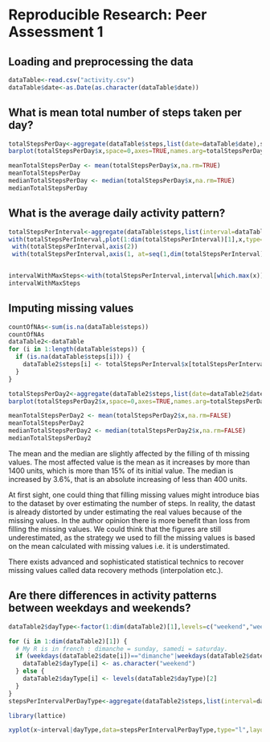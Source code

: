 # Reproducible Research: Peer Assessment 1


## Loading and preprocessing the data
```r
dataTable<-read.csv("activity.csv")
dataTable$date<-as.Date(as.character(dataTable$date))

```


## What is mean total number of steps taken per day?

```r
totalStepsPerDay<-aggregate(dataTable$steps,list(date=dataTable$date),sum,na.rm=TRUE)
barplot(totalStepsPerDay$x,space=0,axes=TRUE,names.arg=totalStepsPerDay$date,xlab="date",ylab="total number of steps")

meanTotalStepsPerDay <- mean(totalStepsPerDay$x,na.rm=TRUE)
meanTotalStepsPerDay
medianTotalStepsPerDay <- median(totalStepsPerDay$x,na.rm=TRUE)
medianTotalStepsPerDay

```

## What is the average daily activity pattern?

```r
totalStepsPerInterval<-aggregate(dataTable$steps,list(interval=dataTable$interval),mean,na.rm=TRUE)
with(totalStepsPerInterval,plot(1:dim(totalStepsPerInterval)[1],x,type="l",xlab = "interval",ylab = "Mean number of steps by interval",axes=FALSE))
 with(totalStepsPerInterval,axis(2))
 with(totalStepsPerInterval,axis(1, at=seq(1,dim(totalStepsPerInterval)[1],12), lab=subset(interval,interval%%100==0)))


intervalWithMaxSteps<-with(totalStepsPerInterval,interval[which.max(x)])
intervalWithMaxSteps

```
## Imputing missing values

```r
countOfNAs<-sum(is.na(dataTable$steps))
countOfNAs
dataTable2<-dataTable
for (i in 1:length(dataTable$steps)) {
  if (is.na(dataTable$steps[i])) {
    dataTable2$steps[i] <- totalStepsPerInterval$x[totalStepsPerInterval$interval==dataTable$interval[i]]
  }
}

totalStepsPerDay2<-aggregate(dataTable2$steps,list(date=dataTable2$date),sum,na.rm=FALSE)
barplot(totalStepsPerDay2$x,space=0,axes=TRUE,names.arg=totalStepsPerDay2$date,xlab="date",ylab="total number of steps")

meanTotalStepsPerDay2 <- mean(totalStepsPerDay2$x,na.rm=FALSE)
meanTotalStepsPerDay2
medianTotalStepsPerDay2 <- median(totalStepsPerDay2$x,na.rm=FALSE)
medianTotalStepsPerDay2
```

The mean and the median are slightly affected by the filling of th missing values. The most affected value is the mean as it increases by more than 1400 units, which is more than 15% of its initial value. The median is increased by 3.6%, that is an absolute increasing of less than 400 units.

At first sight, one could thing that filling missing values might introduce bias to the dataset by over estimating the number of steps. In reality, the datast is already distorted by under estimating the real values because of the missing values. In the author opinion there is more benefit than loss from filling the missing values. We could think that the figures are still underestimated, as the strategy we used to fill the missing values is based on the mean calculated with missing values i.e. it is understimated.

There exists advanced and sophisticated statistical technics to recover missing values called data recovery methods (interpolation etc.).

## Are there differences in activity patterns between weekdays and weekends?
```r

dataTable2$dayType<-factor(1:dim(dataTable2)[1],levels=c("weekend","weekday"))

for (i in 1:dim(dataTable2)[1]) {
  # My R is in french : dimanche = sunday, samedi = saturday.
  if (weekdays(dataTable2$date[i])=="dimanche"|weekdays(dataTable2$date[i])=="samedi") {
    dataTable2$dayType[i] <- as.character("weekend")
  } else {
    dataTable2$dayType[i] <- levels(dataTable2$dayType)[2]
  }
}
stepsPerIntervalPerDayType<-aggregate(dataTable2$steps,list(interval=dataTable2$interval,dayType=dataTable2$dayType),mean)

library(lattice)

xyplot(x~interval|dayType,data=stepsPerIntervalPerDayType,type="l",layout=c(1,2),ylab="Number of steps")

```

